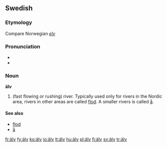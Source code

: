 {{also|alv}}
==Swedish==

===Etymology===
Compare Norwegian ''[[elv]]''

===Pronunciation===
* {{IPA|/ælv/|lang=sv}}
* {{audio|Sv-en älv.ogg|Audio}}

===Noun===
{{sv-noun-reg-ar}}
'''älv''' {{c}}

# (fast flowing or rushing) river. Typically used only for rivers in the Nordic area, rivers in other areas are called [[flod]]. A smaller rivers is called [[å]].

====See also====
* [[flod]]
* [[å]]

[[fr:älv]]
[[fy:älv]]
[[ko:älv]]
[[io:älv]]
[[lt:älv]]
[[hu:älv]]
[[pl:älv]]
[[fi:älv]]
[[sv:älv]]
[[tr:älv]]